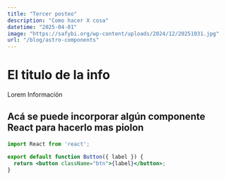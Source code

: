 ```yaml
---
title: "Tercer posteo"
description: "Como hacer X cosa"
datetime: "2025-04-01"
image: "https://safybi.org/wp-content/uploads/2024/12/20251031.jpg"
url: "/blog/astro-components"
---
```


# El titulo de la info

Lorem Información

## Acá se puede incorporar algún componente React para hacerlo mas piolon

```jsx
import React from 'react';

export default function Button({ label }) {
  return <button className="btn">{label}</button>;
}
